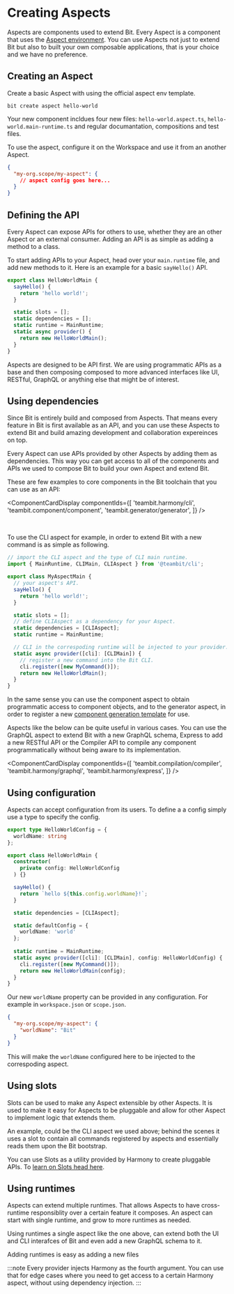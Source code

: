 
# Creating Aspects

Aspects are components used to extend Bit. Every Aspect is a component that uses the [Aspect environment](/).
You can use Aspects not just to extend Bit but also to built your own composable applications, that is your choice and we have no preference.

## Creating an Aspect

Create a basic Aspect with using the official aspect env template.

```
bit create aspect hello-world
```

Your new component incldues four new files: `hello-world.aspect.ts`, `hello-world.main-runtime.ts` and regular documantation, compositions and test files.

To use the aspect, configure it on the Workspace and use it from an another Aspect.

```json
{
  "my-org.scope/my-aspect": {
    // aspect config goes here...
  }
}
```

## Defining the API

Every Aspect can expose APIs for others to use, whether they are an other Aspect or an external consumer.
Adding an API is as simple as adding a method to a class.

To start adding APIs to your Aspect, head over your `main.runtime` file, and add new methods to it. 
Here is an example for a basic `sayHello()` API.

```ts
export class HelloWorldMain {
  sayHello() {
    return 'hello world!';
  }

  static slots = [];
  static dependencies = [];
  static runtime = MainRuntime;
  static async provider() {
    return new HelloWorldMain();
  }
}
```


Aspects are designed to be API first. We are using programmatic APIs as a base and then composing composed to more advanced interfaces 
like UI, RESTful, GraphQL or anything else that might be of interest. 

## Using dependencies

Since Bit is entirely build and composed from Aspects. That means every feature in Bit is first available as an API, and you can use these
Aspects to extend Bit and build amazing development and collaboration expereinces on top.

Every Aspect can use APIs provided by other Aspects by adding them as dependencies. This way you can get access to all of the components and APIs
we used to compose Bit to build your own Aspect and extend Bit.

These are few examples to core components in the Bit toolchain that you can use as an API:

<ComponentCardDisplay componentIds={[
  'teambit.harmony/cli',
  'teambit.component/component',
  'teambit.generator/generator',
]} />

<br />

To use the CLI aspect for example, in order to extend Bit with a new command is as simple as following.

```ts
// import the CLI aspect and the type of CLI main runtime.
import { MainRuntime, CLIMain, CLIAspect } from '@teambit/cli';

export class MyAspectMain {
  // your aspect's API.
  sayHello() {
    return 'hello world!';
  }

  static slots = [];
  // define CLIAspect as a dependency for your Aspect.
  static dependencies = [CLIAspect];
  static runtime = MainRuntime;

  // CLI in the correspoding runtime will be injected to your provider.
  static async provider([cli]: [CLIMain]) {
    // register a new command into the Bit CLI.
    cli.register([new MyCommand()]);
    return new HelloWorldMain();
  }
}
```

In the same sense you can use the component aspect to obtain programmatic access to component objects, and to the generator aspect, in order to 
register a new [component generation template](/docs/generator) for use. 

Aspects like the below can be quite useful in various cases. You can use the GraphQL aspect to extend Bit with a new GraphQL schema, Express to
add a new RESTful API or the Compiler API to compile any component programmatically without being aware to its implementation.

<ComponentCardDisplay componentIds={[
  'teambit.compilation/compiler',
  'teambit.harmony/graphql',
  'teambit.harmony/express',
]} />

## Using configuration

Aspects can accept configuration from its users. To define a a config simply use a type to specify the config.

```ts
export type HelloWorldConfig = {
  worldName: string
};

export class HelloWorldMain {
  constructor(
    private config: HelloWorldConfig
  ) {}

  sayHello() {
    return `hello ${this.config.worldName}!`;
  }

  static dependencies = [CLIAspect];

  static defaultConfig = {
    worldName: 'world'
  };
  
  static runtime = MainRuntime;
  static async provider([cli]: [CLIMain], config: HelloWorldConfig) {
    cli.register([new MyCommand()]);
    return new HelloWorldMain(config);
  }
}
```

Our new `worldName` property can be provided in any configuration. For example in `workspace.json` or `scope.json`.

```json
{
  "my-org.scope/my-aspect": {
    "worldName": "Bit"
  }
}
```
This will make the `worldName` configured here to be injected to the correspoding aspect.

## Using slots

Slots can be used to make any Aspect extensible by other Aspects. It is used to make it easy for Aspects to be pluggable and allow
for other Aspect to implement logic that extends them.

An example, could be the CLI aspect we used above; behind the scenes it uses a slot to contain all commands registered by aspects
and essentially reads them upon the Bit bootstrap.

You can use Slots as a utility provided by Harmony to create pluggable APIs. To [learn on Slots head here](/docs/extending-bit/slots).

## Using runtimes 

Aspects can extend multiple runtimes. That allows Aspects to have cross-runtime responsiblity over a certain feature it composes.
An aspect can start with single runtime, and grow to more runtimes as needed.

Using runtimes a single aspect like the one above, can extend both the UI and CLI interafces of Bit and even add a new GraphQL schema to it.

Adding runtimes is easy as adding a new files 


:::note
Every provider injects Harmony as the fourth argument. You can use that for edge cases where you need to get access to a certain Harmony aspect,
without using dependency injection.
:::